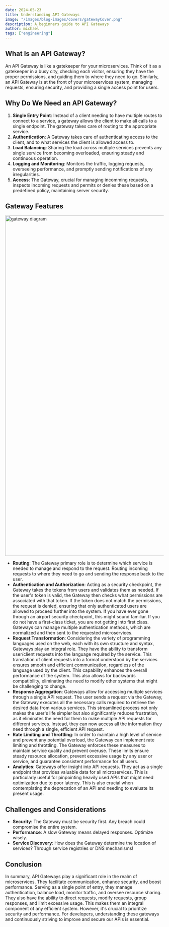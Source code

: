 ```yaml
---
date: 2024-05-23
title: Understanding API Gateways
image: "/images/blog-images/covers/gatewayCover.png"
description: A beginners guide to API Gateways 
author: michael
tags: ["engineering"]
---
```


## What Is an API Gateway?

An API Gateway is like a gatekeeper for your microservices. Think of it as a gatekeeper in a busy city, checking each visitor, ensuring they have the proper permissions, and guiding them to where they need to go. Similarly, an API Gateway is at the front of your microservices system, managing requests, ensuring security, and providing a single access point for users.

## Why Do We Need an API Gateway?

1. **Single Entry Point**: Instead of a client needing to have multiple routes to connect to a service, a gateway allows the client to make all calls to a single endpoint. The gateway takes care of routing to the appropriate service.
2. **Authentication**: A Gateway takes care of authenticating access to the client, and to what services the client is allowed access to.
3. **Load Balancing**: Sharing the load across multiple services prevents any single service from becoming overloaded, ensuring steady and continuous operation.
4. **Logging and Monitoring**: Monitors the traffic, logging requests, overseeing performance, and promptly sending notifications of any irregularities.
5. **Access**: The Gateway, crucial for managing incomming requests, inspects incoming requests and permits or denies these based on a predefined policy, maintaining server security.



## Gateway Features


<Image src="/images/blog-images/gateways/diagram.png" alt="gateway diagram" width="1920" height="1080"/>

- **Routing**: The Gateway primary role is to determine which service is needed to manage and respond to the request. Routing incoming requests to where they need to go and sending the response back to the user.
- **Authentication and Authorization**: Acting as a security checkpoint, the Gateway takes the tokens from users and validates them as needed. If the user's token is valid, the Gateway then checks what permissions are associated with that token. If the token does not match the permissions, the request is denied, ensuring that only authenticated users are allowed to proceed further into the system. If you have ever gone through an airport security checkpoint, this might sound familiar. If you do not have a first-class ticket, you are not getting into first class. Gateways can manage multiple authentication methods, which are normalized and then sent to the requested microservices.
- **Request Transformation**: Considering the variety of programming languages used on the web, each with its own structure and syntax, Gateways play an integral role. They have the ability to transform user/client requests  into the language required by the service. This translation of client requests into a format understood by the services ensures smooth and efficient communication, regardless of the language used by the client. This capability enhances the overall performance of the system. This also allows for backwards compatibility, eliminating the need to modify other systems that might be challenging to change.
- **Response Aggregation**: Gateways allow for accessing multiple services through a single API request. The user sends a request via the Gateway, the Gateway executes all the necessary calls required to retrieve the desired data from various services. This streamlined process not only makes the user's life simpler but also significantly reduces frustration, as it eliminates the need for them to make multiple API requests for different services. Instead, they can now access all the information they need through a single, efficient API request.
- **Rate Limiting and Throttling**: In order to maintain a high level of service and prevent any potential overload, the Gateway can implement rate limiting and throttling. The Gateway enforces these measures to maintain service quality and prevent overuse. These limits ensure steady resource allocation, prevent excessive usage by any user or service, and guarantee consistent performance for all users.
- **Analytics**: Gateways offer insight into API requests. They act as a single endpoint that provides valuable data for all microservices. This is particularly useful for pinpointing heavily used APIs that might need optimization due to poor latency. This is also crucial when contemplating the deprecation of an API and needing to evaluate its present usage.

## Challenges and Considerations

- **Security**: The Gateway must be security first. Any breach could compromise the entire system.
- **Performance**: A slow Gateway means delayed responses. Optimize wisely.
- **Service Discovery**: How does the Gateway determine the location of services? Through service registries or DNS mechanisms!

## Conclusion

In summary, API Gateways play a significant role in the realm of microservices. They facilitate communication, enhance security, and boost performance. Serving as a single point of entry, they manage authentication, balance load, monitor traffic, and oversee resource sharing. They also have the ability to direct requests, modify requests, group responses, and limit excessive usage. This makes them an integral component of any efficient system. However, it's crucial to prioritize security and performance. For developers, understanding these gateways and continuously striving to improve and secure our APIs is essential.